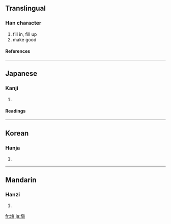 {{see|填}}

==Translingual==
===Han character===
{{Han char|rn=32|rad=土|as=10|sn=13|four=|canj=土心月金 (GPBC)}}
# fill in, fill up
# make good
====References====
{{Han ref|kx=0236.150|dkj=05355|dj=0474.070|hdz=10473.111|uh=5861|ud=22625}}
----
==Japanese==
===Kanji===
{{ja-kanji|grade=|rs=土10}}
# {{defn|Japanese}} 
====Readings====
{{ja-readings|on=[[てん]] (ten), [[ちん]] (chin)|kun=[[ふさぐ]] (fusagu), [[うずめる]] (uzumeru)}}
----
==Korean==
===Hanja===
{{ko-hanja|hangeul=[[전]], [[진]]|rv=jeon, jin|mr=chŏn, chin}}
# {{defn|Korean}}
----
==Mandarin==
===Hanzi===
{{cmn-hanzi|pin=[[tián]] ([[tian2]])|wg=t'ien<sup>2</sup>}}
# {{defn|Mandarin}}

[[fr:塡]]
[[ja:塡]]